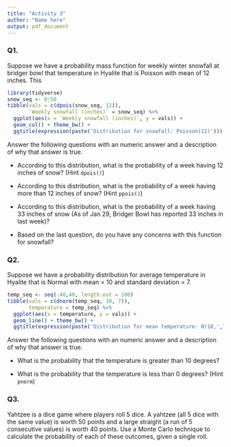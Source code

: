 ```yaml
---
title: "Activity 3"
author: "Name here"
output: pdf_document
---
```


### Q1.
Suppose we have a probability mass function for weekly winter snowfall at bridger bowl that temperature in Hyalite that is Poisson with mean of 12 inches. This 

```r
library(tidyverse)
snow_seq <- 0:50
tibble(vals = c(dpois(snow_seq, 12)),
       `Weekly snowfall (inches)` = snow_seq) %>%
  ggplot(aes(x = `Weekly snowfall (inches)`, y = vals)) +
  geom_col() + theme_bw() +
  ggtitle(expression(paste('Distribution for snowfall: Poisson(12)')))
```

Answer the following questions with an numeric answer and a description of why that answer is true.

- According to this distribution, what is the probability of a week having 12 inches of snow? (Hint `dpois()`)


- According to this distribution, what is the probability of a week having more than 12 inches of snow? (Hint `ppois()`)


- According to this distribution, what is the probability of a week having 33 inches of snow (As of Jan 29, Bridger Bowl has reported 33 inches in last week)?


- Based on the last question, do you have any concerns with this function for snowfall?


### Q2.
Suppose we have a probability distribution for average temperature in Hyalite that is Normal with mean = 10 and standard deviation = 7.

```r
temp_seq <- seq(-40,40, length.out = 100)
tibble(vals = c(dnorm(temp_seq, 10, 7)),
       temperature = temp_seq) %>%
  ggplot(aes(x = temperature, y = vals)) +
  geom_line() + theme_bw() +
  ggtitle(expression(paste('Distribution for mean temperature: N(10,',7^2,')')))
```

Answer the following questions with an numeric answer and a description of why that answer is true.

- What is the probability that the temperature is greater than 10 degrees?


- What is the probability that the temperature is less than 0 degrees? (Hint `pnorm`)



### Q3.

Yahtzee is a dice game where players roll 5 dice. A yahtzee (all 5 dice with the same value) is worth 50 points and a large straight (a run of 5 consecutive values) is worth 40 points.  Use a Monte Carlo technique to calculate the probability of each of these outcomes, given a single roll.

